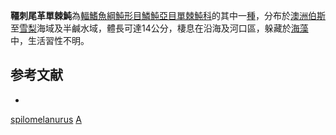 {{Speciesbox
| genus = Acanthaluteres
| species = spilomelanurus
| authority = [[Quoy|Quoy]] & [[Gaimard|Gaimard]], 1824
| image = Acanthaluteres spilomelanurus.jpg
| status = NE
| status_system = IUCN3.1
| synonyms = *''Balistes spilomelanurus'', <small>Quoy & Gaimard, 1824</small>
*''Aleuteres paragaudatus'', <small>Richardson, 1840</small>
*''Aleuteres maculosus'', <small>Richardson, 1840</small>
}}

'''韁刺尾革單棘魨'''為[[輻鰭魚綱|輻鰭魚綱]][[魨形目|魨形目]][[鱗魨亞目|鱗魨亞目]][[單棘魨科|單棘魨科]]的其中一[[種|種]]，分布於[[澳洲|澳洲]][[伯斯|伯斯]]至[[悉尼|雪梨]]海域及半鹹水域，體長可達14公分，棲息在沿海及河口區，躲藏於[[海藻|海藻]]中，生活習性不明。

==参考文献==
*{{FishBase_species|genus=Acanthaluteres|species=spilomelanurus|year=2014|month=2}}

{{Taxonbar}}

[[Category:刺尾革單棘魨屬|spilomelanurus]]
[[Category:1824年描述的魚類|A]]


{{魚類小作品}}